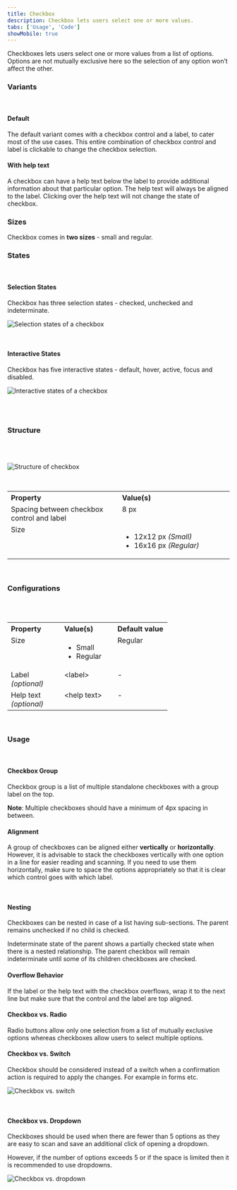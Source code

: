 ```yaml
---
title: Checkbox
description: Checkbox lets users select one or more values.
tabs: ['Usage', 'Code']
showMobile: true
---
```


Checkboxes lets users select one or more values from a list of options. Options are not mutually exclusive here so the selection of any option won’t affect the other.

### Variants

<br />

#### Default

The default variant comes with a checkbox control and a label, to cater most of the use cases. This entire combination of checkbox control and label is clickable to change the checkbox selection.

<Preview name="selection-checkbox-default-checked--default-checked" />

#### With help text

A checkbox can have a help text below the label to provide additional information about that particular option. The help text will always be aligned to the label. Clicking over the help text will not change the state of checkbox.

<Preview name="selection-checkbox-with-help-text--with-help-text" />

### Sizes

Checkbox comes in **two sizes** - small and regular.

<Preview name="selection-checkbox-variants-size--size" />

### States

<br />

#### Selection States

Checkbox has three selection states - checked, unchecked and indeterminate.

![Selection states of a checkbox](./images/checkbox-1.png)

<br />

#### Interactive States

Checkbox has five interactive states - default, hover, active, focus and disabled.

![Interactive states of a checkbox](./images/checkbox-2.png)

<br />
<br />

### Structure

<br />
<br />

![Structure of checkbox](./images/checkbox-structure.png)

<br />

<table style="width: 100%">
  <tbody>
    <tr>
      <th style="width:50%; text-align: left;">Property</th>
      <th style="width:50%; text-align: left;">Value(s)</th>
    </tr>
    <tr style="vertical-align: top">
      <td>Spacing between checkbox control and label</td>
      <td>8 px</td>
    </tr>
    <tr style="vertical-align: top">
      <td>Size</td>
      <td>
        <ul>
          <li>
            12x12 px <em>(Small)</em>
          </li>
          <li>
            16x16 px <em>(Regular)</em>
          </li>
        </ul>
      </td>
    </tr>
  </tbody>
</table>
<br />

### Configurations

<br />
<br />

<table style="width: 100%">
  <tbody>
    <tr>
      <th style="width:33%; text-align: left;">Property</th>
      <th style="width:33%; text-align: left;">Value(s)</th>
      <th style="width:33%; text-align: left;">Default value</th>
    </tr>
    <tr style="vertical-align: top">
      <td>Size</td>
      <td>
        <ul>
          <li>Small</li>
          <li>Regular</li>
        </ul>
      </td>
      <td>Regular</td>
    </tr>
    <tr style="vertical-align: top">
      <td>
        Label
        <br />
        <em>(optional)</em>
      </td>
      <td>&#60;label&#62;</td>
      <td>-</td>
    </tr>
    <tr style="vertical-align: top">
      <td>
        Help text
        <br />
        <em>(optional)</em>
      </td>
      <td>&#60;help text&#62;</td>
      <td>-</td>
    </tr>
  </tbody>
</table>
<br />

### Usage

<br />

#### Checkbox Group

Checkbox group is a list of multiple standalone checkboxes with a group label on the top.

**Note**: Multiple checkboxes should have a minimum of 4px spacing in between.

<Preview name="selection-checkbox-checkbox-group-vertical--vertical" />

#### Alignment

A group of checkboxes can be aligned either **vertically** or **horizontally**. However, it is advisable to stack the checkboxes vertically with one option in a line for easier reading and scanning. If you need to use them horizontally, make sure to space the options appropriately so that it is clear which control goes with which label.

<Preview name="selection-checkbox-checkbox-group-vertical--vertical" />
<br />
<Preview name="selection-checkbox-checkbox-group-horizontal--horizontal" />

#### Nesting

Checkboxes can be nested in case of a list having sub-sections. The parent remains unchecked if no child is checked.

Indeterminate state of the parent shows a partially checked state when there is a nested relationship. The parent checkbox will remain indeterminate until some of its children checkboxes are checked.

<Preview name="selection-checkbox-checkbox-group-nested--nested" />

#### Overflow Behavior

If the label or the help text with the checkbox overflows, wrap it to the next line but make sure that the control and the label are top aligned.

<Preview name="selection-checkbox-overflow-behavior--overflow-behavior" />

#### Checkbox vs. Radio

Radio buttons allow only one selection from a list of mutually exclusive options whereas checkboxes allow users to select multiple options.

#### Checkbox vs. Switch

Checkbox should be considered instead of a switch when a confirmation action is required to apply the changes. For example in forms etc.

![Checkbox vs. switch](./images/checkbox-3.png)

<br />

#### Checkbox vs. Dropdown

Checkboxes should be used when there are fewer than 5 options as they are easy to scan and save an additional click of opening a dropdown.

However, if the number of options exceeds 5 or if the space is limited then it is recommended to use dropdowns.

![Checkbox vs. dropdown](./images/checkbox-4.png)

<br />
